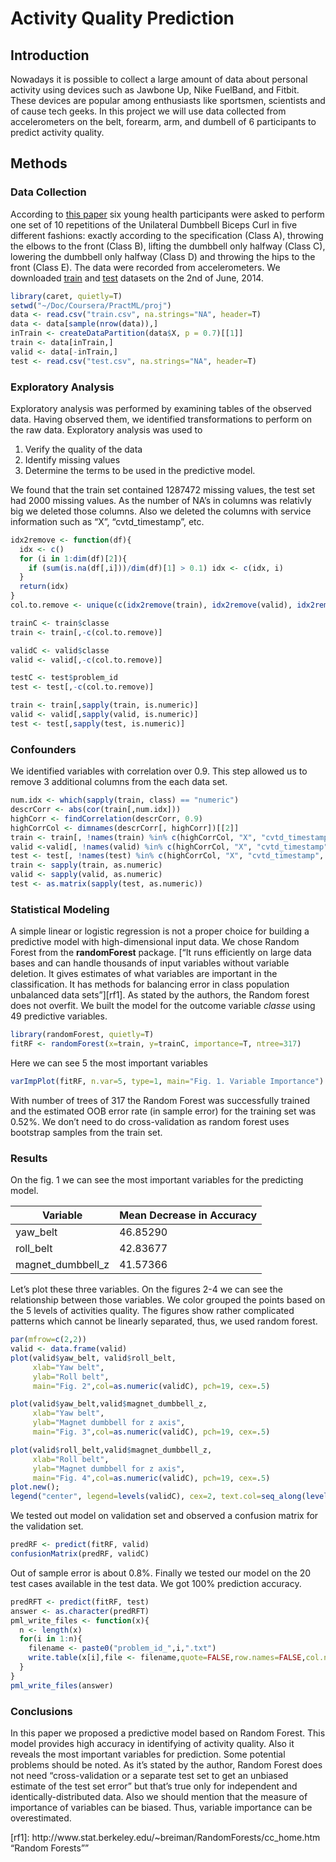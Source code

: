Activity Quality Prediction
========================================================
## Introduction
Nowadays it is possible to collect a large amount of data about personal activity using devices such as Jawbone Up, Nike FuelBand, and Fitbit. These devices are popular among enthusiasts like sportsmen, scientists and of cause tech geeks. In this project we will use data collected from accelerometers on the belt, forearm, arm, and dumbell of 6 participants to predict activity quality. 

## Methods
### Data Collection
According to [this paper](http://groupware.les.inf.puc-rio.br/har) six young health participants were asked to perform one set of 10 repetitions of the Unilateral Dumbbell Biceps Curl in five different fashions: exactly according to the specification (Class A), throwing the elbows to the front (Class B), lifting the dumbbell only halfway (Class C), lowering the dumbbell only halfway (Class D) and throwing the hips to the front (Class E). The data were recorded from accelerometers. We downloaded [train](https://d396qusza40orc.cloudfront.net/predmachlearn/pml-training.csv) and [test](https://d396qusza40orc.cloudfront.net/predmachlearn/pml-testing.csv) datasets on the 2nd of June, 2014.
```r
library(caret, quietly=T)
setwd("~/Doc/Coursera/PractML/proj")
data <- read.csv("train.csv", na.strings="NA", header=T)
data <- data[sample(nrow(data)),]
inTrain <- createDataPartition(data$X, p = 0.7)[[1]]
train <- data[inTrain,]
valid <- data[-inTrain,]
test <- read.csv("test.csv", na.strings="NA", header=T)
```

### Exploratory Analysis
Exploratory analysis was performed by examining tables of the observed data. Having observed them, we identified transformations to perform on the raw data. Exploratory analysis was used to

1.  Verify the quality of the data
2.  Identify missing values
3.  Determine the terms to be used in the predictive model. 

We found that the train set contained 1287472 missing values, the test set had 2000 missing values. As the number of NA's in columns was relativly big we deleted those columns. Also we deleted the columns with service information such as "X", "cvtd_timestamp", etc.
```r
idx2remove <- function(df){
  idx <- c()
  for (i in 1:dim(df)[2]){
    if (sum(is.na(df[,i]))/dim(df)[1] > 0.1) idx <- c(idx, i)
  }
  return(idx)
}
col.to.remove <- unique(c(idx2remove(train), idx2remove(valid), idx2remove(test)))

trainC <- train$classe
train <- train[,-c(col.to.remove)]

validC <- valid$classe
valid <- valid[,-c(col.to.remove)]

testC <- test$problem_id
test <- test[,-c(col.to.remove)]

train <- train[,sapply(train, is.numeric)]
valid <- valid[,sapply(valid, is.numeric)]
test <- test[,sapply(test, is.numeric)]
```

### Confounders
We identified variables with correlation over 0.9. This step allowed us to remove 3 additional columns from the each data set. 
```r
num.idx <- which(sapply(train, class) == "numeric")
descrCorr <- abs(cor(train[,num.idx]))
highCorr <- findCorrelation(descrCorr, 0.9)
highCorrCol <- dimnames(descrCorr[, highCorr])[[2]]
train <- train[, !names(train) %in% c(highCorrCol, "X", "cvtd_timestamp", "raw_timestamp_part_1",  "raw_timestamp_part_2",	"num_window", "classe")]
valid <-valid[, !names(valid) %in% c(highCorrCol, "X", "cvtd_timestamp", "raw_timestamp_part_1",  "raw_timestamp_part_2",	"num_window", "classe")]
test <- test[, !names(test) %in% c(highCorrCol, "X", "cvtd_timestamp", "raw_timestamp_part_1",  "raw_timestamp_part_2",	"num_window", "problem_id")]
train <- sapply(train, as.numeric)
valid <- sapply(valid, as.numeric)
test <- as.matrix(sapply(test, as.numeric))
```

### Statistical Modeling
A simple linear or logistic regression is not a proper choice for building a predictive model with high-dimensional input data. We chose Random Forest from the __randomForest__ package. [“It runs efficiently on large data bases and can handle thousands of input variables without variable deletion. It gives estimates of what variables are important in the classification. It has methods for balancing error in class population unbalanced data sets”][rf1]. As stated by the
authors, the Random forest does not overfit. We built the model for the outcome variable *classe* using 49 predictive variables. 
```r
library(randomForest, quietly=T)
fitRF <- randomForest(x=train, y=trainC, importance=T, ntree=317)
```
Here we can see 5 the most important variables
```r
varImpPlot(fitRF, n.var=5, type=1, main="Fig. 1. Variable Importance")
```
With number of trees of 317 the Random Forest was successfully trained and the estimated OOB error rate (in sample error) for the training set was 0.52%. We don't need to do cross-validation as random forest uses bootstrap samples from the train set.

### Results
On the fig. 1 we can see the most important variables for the predicting model. 

Variable  | Mean Decrease in Accuracy
----------| -------------
yaw_belt          | 46.85290
roll_belt         | 42.83677
magnet_dumbbell_z | 41.57366

Let's plot these three variables. On the figures 2-4 we can see the relationship between those variables. We color grouped the points based on the 5 levels of activities quality. The figures show rather complicated patterns which cannot be linearly separated, thus, we used random forest.

```r
par(mfrow=c(2,2))
valid <- data.frame(valid)
plot(valid$yaw_belt, valid$roll_belt,
     xlab="Yaw belt", 
     ylab="Roll belt", 
     main="Fig. 2",col=as.numeric(validC), pch=19, cex=.5)

plot(valid$yaw_belt,valid$magnet_dumbbell_z,
     xlab="Yaw belt", 
     ylab="Magnet dumbbell for z axis", 
     main="Fig. 3",col=as.numeric(validC), pch=19, cex=.5)

plot(valid$roll_belt,valid$magnet_dumbbell_z,
     xlab="Roll belt", 
     ylab="Magnet dumbbell for z axis", 
     main="Fig. 4",col=as.numeric(validC), pch=19, cex=.5)
plot.new(); 
legend("center", legend=levels(validC), cex=2, text.col=seq_along(levels(validC)))
```
We tested out model on validation set and observed a confusion matrix for the validation set.
```r
predRF <- predict(fitRF, valid)
confusionMatrix(predRF, validC)
```
Out of sample error is about 0.8%. Finally we tested our model on the 20 test cases available in the test data. We got 100% prediction accuracy.
```r
predRFT <- predict(fitRF, test)
answer <- as.character(predRFT)
pml_write_files <- function(x){
  n <- length(x)
  for(i in 1:n){
    filename <- paste0("problem_id_",i,".txt")
    write.table(x[i],file <- filename,quote=FALSE,row.names=FALSE,col.names=FALSE)
  }
}
pml_write_files(answer)
```

### Conclusions
In this paper we proposed a predictive model based on Random Forest. This model provides high accuracy in identifying of activity quality. Also it reveals the most important variables for prediction.
Some potential problems should be noted. As it's stated by the author, Random Forest does not need “cross-validation or a separate test set to get an unbiased estimate of the test set error” but that's true only for independent and identically-distributed data. Also we should mention that the measure of importance of variables can be biased. Thus, variable importance can be overestimated.

[rf1]: http://www.stat.berkeley.edu/~breiman/RandomForests/cc_home.htm "Random Forests""
